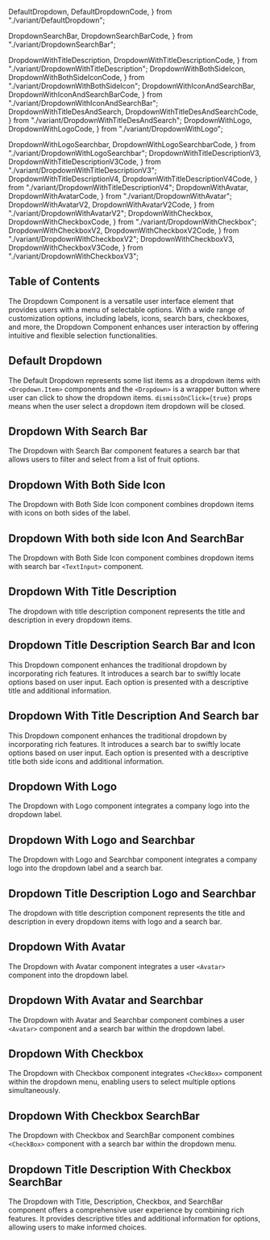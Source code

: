   DefaultDropdown,
  DefaultDropdownCode,
} from "./variant/DefaultDropdown";

  DropdownSearchBar,
  DropdownSearchBarCode,
} from "./variant/DropdownSearchBar";

  DropdownWithTitleDescription,
  DropdownWithTitleDescriptionCode,
} from "./variant/DropdownWithTitleDescription";
  DropdownWithBothSideIcon,
  DropdownWithBothSideIconCode,
} from "./variant/DropdownWithBothSideIcon";
  DropdownWithIconAndSearchBar,
  DropdownWithIconAndSearchBarCode,
} from "./variant/DropdownWithIconAndSearchBar";
  DropdownWithTitleDesAndSearch,
  DropdownWithTitleDesAndSearchCode,
} from "./variant/DropdownWithTitleDesAndSearch";
  DropdownWithLogo,
  DropdownWithLogoCode,
} from "./variant/DropdownWithLogo";

  DropdownWithLogoSearchbar,
  DropdownWithLogoSearchbarCode,
} from "./variant/DropdownWithLogoSearchbar";
  DropdownWithTitleDescriptionV3,
  DropdownWithTitleDescriptionV3Code,
} from "./variant/DropdownWithTitleDescriptionV3";
  DropdownWithTitleDescriptionV4,
  DropdownWithTitleDescriptionV4Code,
} from "./variant/DropdownWithTitleDescriptionV4";
  DropdownWithAvatar,
  DropdownWithAvatarCode,
} from "./variant/DropdownWithAvatar";
  DropdownWithAvatarV2,
  DropdownWithAvatarV2Code,
} from "./variant/DropdownWithAvatarV2";
  DropdownWithCheckbox,
  DropdownWithCheckboxCode,
} from "./variant/DropdownWithCheckbox";
  DropdownWithCheckboxV2,
  DropdownWithCheckboxV2Code,
} from "./variant/DropdownWithCheckboxV2";
  DropdownWithCheckboxV3,
  DropdownWithCheckboxV3Code,
} from "./variant/DropdownWithCheckboxV3";


## Table of Contents

The Dropdown Component is a versatile user interface element that provides users with a menu of selectable options. With a wide range of customization options, including labels, icons, search bars, checkboxes, and more, the Dropdown Component enhances user interaction by offering intuitive and flexible selection functionalities.

## Default Dropdown

The Default Dropdown represents some list items as a dropdown items with `<Dropdown.Item>` components and the `<Dropdown>` is a wrapper button where user can click to show the dropdown items. `dismissOnClick={true}` props means when the user select a dropdown item dropdown will be closed.

<CodePreview code={DefaultDropdownCode}>
  <DefaultDropdown />
</CodePreview>

## Dropdown With Search Bar

The Dropdown with Search Bar component features a search bar that allows users to filter and select from a list of fruit options.

<CodePreview code={DropdownSearchBarCode}>
  <DropdownSearchBar />
</CodePreview>

## Dropdown With Both Side Icon

The Dropdown with Both Side Icon component combines dropdown items with icons on both sides of the label.

<CodePreview code={DropdownWithBothSideIconCode}>
  <DropdownWithBothSideIcon />
</CodePreview>

## Dropdown With both side Icon And SearchBar

The Dropdown with Both Side Icon component combines dropdown items with search bar `<TextInput>` component.

<CodePreview code={DropdownWithIconAndSearchBarCode}>
  <DropdownWithIconAndSearchBar />
</CodePreview>

## Dropdown With Title Description

The dropdown with title description component represents the title and description in every dropdown items.

<CodePreview code={DropdownWithTitleDescriptionCode}>
  <DropdownWithTitleDescription />
</CodePreview>

## Dropdown Title Description Search Bar and Icon

This Dropdown component enhances the traditional dropdown by incorporating rich features. It introduces a search bar to swiftly locate options based on user input. Each option is presented with a descriptive title and additional information.

<CodePreview code={DropdownWithTitleDescriptionV3Code}>
  <DropdownWithTitleDescriptionV3 />
</CodePreview>

## Dropdown With Title Description And Search bar

This Dropdown component enhances the traditional dropdown by incorporating rich features. It introduces a search bar to swiftly locate options based on user input. Each option is presented with a descriptive title both side icons and additional information.

<CodePreview code={DropdownWithTitleDesAndSearchCode}>
  <DropdownWithTitleDesAndSearch />
</CodePreview>

## Dropdown With Logo

The Dropdown with Logo component integrates a company logo into the dropdown label.

<CodePreview code={DropdownWithLogoCode}>
  <DropdownWithLogo />
</CodePreview>

## Dropdown With Logo and Searchbar

The Dropdown with Logo and Searchbar component integrates a company logo into the dropdown label and a search bar.

<CodePreview code={DropdownWithLogoSearchbarCode}>
  <DropdownWithLogoSearchbar />
</CodePreview>

## Dropdown Title Description Logo and Searchbar

The dropdown with title description component represents the title and description in every dropdown items with logo and a search bar.

<CodePreview code={DropdownWithTitleDescriptionV4Code}>
  <DropdownWithTitleDescriptionV4 />
</CodePreview>

## Dropdown With Avatar

The Dropdown with Avatar component integrates a user `<Avatar>` component into the dropdown label.

<CodePreview code={DropdownWithAvatarCode}>
  <DropdownWithAvatar />
</CodePreview>

## Dropdown With Avatar and Searchbar

The Dropdown with Avatar and Searchbar component combines a user `<Avatar>` component and a search bar within the dropdown label.

<CodePreview code={DropdownWithAvatarV2Code}>
  <DropdownWithAvatarV2 />
</CodePreview>

## Dropdown With Checkbox

The Dropdown with Checkbox component integrates `<CheckBox>` component within the dropdown menu, enabling users to select multiple options simultaneously.

<CodePreview code={DropdownWithCheckboxCode}>
  <DropdownWithCheckbox />
</CodePreview>

## Dropdown With Checkbox SearchBar

The Dropdown with Checkbox and SearchBar component combines `<CheckBox>` component with a search bar within the dropdown menu.

<CodePreview code={DropdownWithCheckboxV2Code}>
  <DropdownWithCheckboxV2 />
</CodePreview>

## Dropdown Title Description With Checkbox SearchBar

The Dropdown with Title, Description, Checkbox, and SearchBar component offers a comprehensive user experience by combining rich features. It provides descriptive titles and additional information for options, allowing users to make informed choices.

<CodePreview code={DropdownWithCheckboxV3Code}>
  <DropdownWithCheckboxV3 />
</CodePreview>
